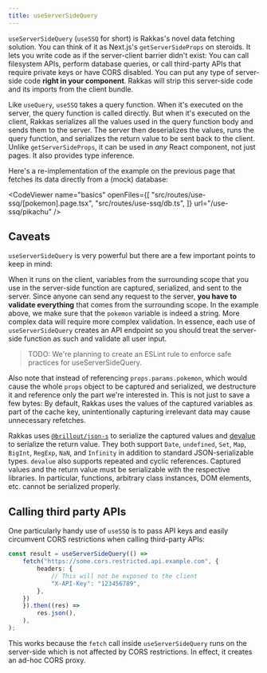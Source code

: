 ```yaml
---
title: useServerSideQuery
---
```


`useServerSideQuery` (`useSSQ` for short) is Rakkas's novel data fetching solution. You can think of it as Next.js's `getServerSideProps` on steroids. It lets you write code as if the server-client barrier didn't exist: You can call filesystem APIs, perform database queries, or call third-party APIs that require private keys or have CORS disabled. You can put any type of server-side code **right in your component**. Rakkas will strip this server-side code and its imports from the client bundle.

Like `useQuery`, `useSSQ` takes a query function. When it's executed on the server, the query function is called directly. But when it's executed on the client, Rakkas serializes all the values used in the query function body and sends them to the server. The server then deserializes the values, runs the query function, and serializes the return value to be sent back to the client. Unlike `getServerSideProps`, it can be used in _any_ React component, not just pages. It also provides type inference.

Here's a re-implementation of the example on the previous page that fetches its data directly from a (mock) database:

<CodeViewer
	name="basics"
	openFiles={[
		"src/routes/use-ssq/[pokemon].page.tsx",
		"src/routes/use-ssq/db.ts",
	]}
	url="/use-ssq/pikachu"
/>

## Caveats

`useServerSideQuery` is very powerful but there are a few important points to keep in mind:

When it runs on the client, variables from the surrounding scope that you use in the server-side function are captured, serialized, and sent to the server. Since anyone can send any request to the server, **you have to validate everything** that comes from the surrounding scope. In the example above, we make sure that the `pokemon` variable is indeed a string. More complex data will require more complex validation. In essence, each use of `useServerSideQuery` creates an API endpoint so you should treat the server-side function as such and validate all user input.

> TODO: We're planning to create an ESLint rule to enforce safe practices for useServerSideQuery.

Also note that instead of referencing `props.params.pokemon`, which would cause the whole `props` object to be captured and serialized, we destructure it and reference only the part we're interested in. This is not just to save a few bytes: By default, Rakkas uses the values of the captured variables as part of the cache key, unintentionally capturing irrelevant data may cause unnecessary refetches.

Rakkas uses [`@brillout/json-s`](https://github.com/brillout/json-s) to serialize the captured values and [devalue](https://github.com/Rich-Harris/devalue) to serialize the return value. They both support `Date`, `undefined`, `Set`, `Map`, `BigInt`, `RegExp`, `NaN`, and `Infinity` in addition to standard JSON-serializable types. `devalue` also supports repeated and cyclic references. Captured values and the return value must be serializable with the respective libraries. In particular, functions, arbitrary class instances, DOM elements, etc. cannot be serialized properly.

## Calling third party APIs

One particularly handy use of `useSSQ` is to pass API keys and easily circumvent CORS restrictions when calling third-party APIs:

```ts
const result = useServerSideQuery(() =>
	fetch("https://some.cors.restricted.api.example.com", {
		headers: {
			// This will not be exposed to the client
			"X-API-Key": "123456789",
		},
	})
	}).then((res) =>
		res.json(),
	),
);
```

This works because the `fetch` call inside `useServerSideQuery` runs on the server-side which is not affected by CORS restrictions. In effect, it creates an ad-hoc CORS proxy.
